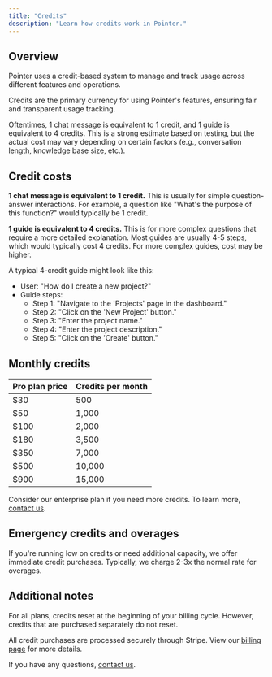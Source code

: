 ```yaml
---
title: "Credits"
description: "Learn how credits work in Pointer."
---
```


## Overview

Pointer uses a credit-based system to manage and track usage across different features and operations.

Credits are the primary currency for using Pointer's features, ensuring fair and transparent usage tracking.

<Note>
  Oftentimes, 1 chat message is equivalent to 1 credit, and 1 guide is
  equivalent to 4 credits. This is a strong estimate based on testing, but the
  actual cost may vary depending on certain factors (e.g., conversation length,
  knowledge base size, etc.).
</Note>

## Credit costs

**1 chat message is equivalent to 1 credit.** This is usually for simple question-answer interactions. For example, a question like "What's the purpose of this function?" would typically be 1 credit.

**1 guide is equivalent to 4 credits.** This is for more complex questions that require a more detailed explanation. Most guides are usually 4-5 steps, which would typically cost 4 credits. For more complex guides, cost may be higher.

A typical 4-credit guide might look like this:

- User: "How do I create a new project?"
- Guide steps:
  - Step 1: "Navigate to the 'Projects' page in the dashboard."
  - Step 2: "Click on the 'New Project' button."
  - Step 3: "Enter the project name."
  - Step 4: "Enter the project description."
  - Step 5: "Click on the 'Create' button."

## Monthly credits

| Pro plan price | Credits per month |
| -------------- | ----------------- |
| $30            | 500               |
| $50            | 1,000             |
| $100           | 2,000             |
| $180           | 3,500             |
| $350           | 7,000             |
| $500           | 10,000            |
| $900           | 15,000            |

Consider our enterprise plan if you need more credits. To learn more, [contact us](mailto:team@pointer.so).

## Emergency credits and overages

If you're running low on credits or need additional capacity, we offer immediate credit purchases. Typically, we charge 2-3x the normal rate for overages.

## Additional notes

For all plans, credits reset at the beginning of your billing cycle. However, credits that are purchased separately do not reset.

All credit purchases are processed securely through Stripe. View our [billing page](https://app.pointer.so/settings?tab=billing) for more details.

If you have any questions, [contact us](mailto:team@pointer.so).
